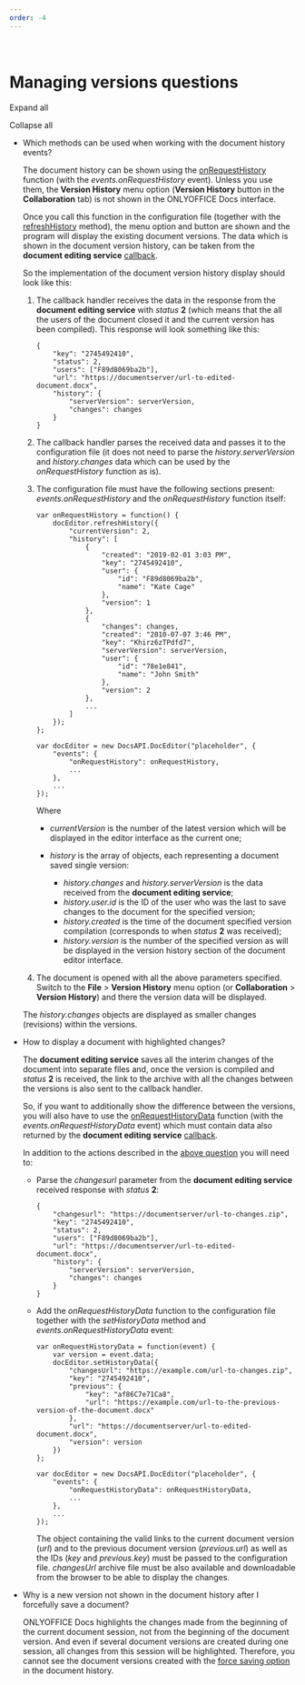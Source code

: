 ```yaml
---
order: -4
---
```

\
Managing versions questions
===========================

Expand all

Collapse all

* Which methods can be used when working with the document history events?

  The document history can be shown using the [onRequestHistory](/editors/config/events#onRequestHistory) function (with the *events.onRequestHistory* event). Unless you use them, the **Version History** menu option (**Version History** button in the **Collaboration** tab) is not shown in the ONLYOFFICE Docs interface.

  Once you call this function in the configuration file (together with the [refreshHistory](/editors/methods#refreshHistory) method), the menu option and button are shown and the program will display the existing document versions. The data which is shown in the document version history, can be taken from the **document editing service** [callback](/editors/callback#status-2).

  So the implementation of the document version history display should look like this:

  1. The callback handler receives the data in the response from the **document editing service** with *status* **2** (which means that the all the users of the document closed it and the current version has been compiled). This response will look something like this:
     ```
     {
         "key": "2745492410",
         "status": 2,
         "users": ["F89d8069ba2b"],
         "url": "https://documentserver/url-to-edited-document.docx",
         "history": {
             "serverVersion": serverVersion,
             "changes": changes
         }
     }
     ```

  2. The callback handler parses the received data and passes it to the configuration file (it does not need to parse the *history.serverVersion* and *history.changes* data which can be used by the *onRequestHistory* function as is).

  3. The configuration file must have the following sections present: *events.onRequestHistory* and the *onRequestHistory* function itself:

     ```
     var onRequestHistory = function() {
         docEditor.refreshHistory({
             "currentVersion": 2,
             "history": [
                 {
                     "created": "2019-02-01 3:03 PM",
                     "key": "2745492410",
                     "user": {
                         "id": "F89d8069ba2b",
                         "name": "Kate Cage"
                     },
                     "version": 1
                 },
                 {
                     "changes": changes,
                     "created": "2010-07-07 3:46 PM",
                     "key": "Khirz6zTPdfd7",
                     "serverVersion": serverVersion,
                     "user": {
                         "id": "78e1e841",
                         "name": "John Smith"
                     },
                     "version": 2
                 },
                 ...
             ]
         });
     };

     var docEditor = new DocsAPI.DocEditor("placeholder", {
         "events": {
             "onRequestHistory": onRequestHistory,
             ...
         },
         ...
     });
     ```

     Where

     * *currentVersion* is the number of the latest version which will be displayed in the editor interface as the current one;

     * *history* is the array of objects, each representing a document saved single version:

       * *history.changes* and *history.serverVersion* is the data received from the **document editing service**;
       * *history.user.id* is the ID of the user who was the last to save changes to the document for the specified version;
       * *history.created* is the time of the document specified version compilation (corresponds to when *status* **2** was received);
       * *history.version* is the number of the specified version as will be displayed in the version history section of the document editor interface.

  4. The document is opened with all the above parameters specified. Switch to the **File** > **Version History** menu option (or **Collaboration** > **Version History**) and there the version data will be displayed.

  The *history.changes* objects are displayed as smaller changes (revisions) within the versions.

- How to display a document with highlighted changes?

  The **document editing service** saves all the interim changes of the document into separate files and, once the version is compiled and *status* **2** is received, the link to the archive with all the changes between the versions is also sent to the callback handler.

  So, if you want to additionally show the difference between the versions, you will also have to use the [onRequestHistoryData](/editors/config/events#onRequestHistoryData) function (with the *events.onRequestHistoryData* event) which must contain data also returned by the **document editing service** [callback](/editors/callback#changeshistory).

  In addition to the actions described in the [above question](#versions_1) you will need to:

  * Parse the *changesurl* parameter from the **document editing service** received response with *status* **2**:
    ```
    {
        "changesurl": "https://documentserver/url-to-changes.zip",
        "key": "2745492410",
        "status": 2,
        "users": ["F89d8069ba2b"],
        "url": "https://documentserver/url-to-edited-document.docx",
        "history": {
            "serverVersion": serverVersion,
            "changes": changes
        }
    }
    ```
  * Add the *onRequestHistoryData* function to the configuration file together with the *setHistoryData* method and *events.onRequestHistoryData* event:
    ```
    var onRequestHistoryData = function(event) {
        var version = event.data;
        docEditor.setHistoryData({
            "changesUrl": "https://example.com/url-to-changes.zip",
            "key": "2745492410",
            "previous": {
                "key": "af86C7e71Ca8",
                "url": "https://example.com/url-to-the-previous-version-of-the-document.docx"
            },
            "url": "https://documentserver/url-to-edited-document.docx",
            "version": version
        })
    };

    var docEditor = new DocsAPI.DocEditor("placeholder", {
        "events": {
            "onRequestHistoryData": onRequestHistoryData,
            ...
        },
        ...
    });
    ```
    The object containing the valid links to the current document version (*url*) and to the previous document version (*previous.url*) as well as the IDs (*key* and *previous.key*) must be passed to the configuration file. *changesUrl* archive file must be also available and downloadable from the browser to be able to display the changes.

* Why is a new version not shown in the document history after I forcefully save a document?

  ONLYOFFICE Docs highlights the changes made from the beginning of the current document session, not from the beginning of the document version. And even if several document versions are created during one session, all changes from this session will be highlighted. Therefore, you cannot see the document versions created with the [force saving option](/editors/save#forcesave) in the document history.
